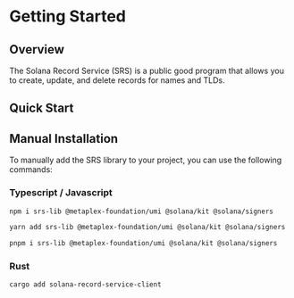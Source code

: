 # Getting Started

## Overview

The Solana Record Service (SRS) is a public good program that allows you to create, update, and delete records for names and TLDs.

## Quick Start

## Manual Installation

To manually add the SRS library to your project, you can use the following commands:

### Typescript / Javascript

```bash [npm]
npm i srs-lib @metaplex-foundation/umi @solana/kit @solana/signers 
```

```bash [yarn]
yarn add srs-lib @metaplex-foundation/umi @solana/kit @solana/signers 
```

```bash [pnpm]
pnpm i srs-lib @metaplex-foundation/umi @solana/kit @solana/signers 
```

### Rust

```bash
cargo add solana-record-service-client
```
